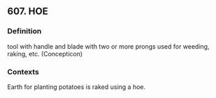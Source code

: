 ## 607. HOE
### Definition
tool with handle and blade with two or more prongs used for weeding, raking, etc. (Concepticon)

### Contexts
Earth for planting potatoes is raked using a hoe.

